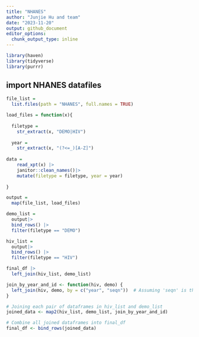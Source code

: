 ```yaml
---
title: "NHANES"
author: "Junjie Hu and team"
date: "2023-11-20"
output: github_document
editor_options: 
  chunk_output_type: inline
---
```


```r
library(haven)
library(tidyverse)
library(purrr)

```

## import NHANES datafiles
```r
file_list = 
  list.files(path = "NHANES", full.names = TRUE) 

load_files = function(x){
  
  filetype =
    str_extract(x, "DEMO|HIV")
  
  year = 
    str_extract(x, "(?<=_)[A-Z]")
  
data = 
    read_xpt(x) |>
    janitor::clean_names()|>
    mutate(filetype = filetype, year = year)
    
}

output = 
  map(file_list, load_files) 
```

```r
demo_list =
  output|>
  bind_rows() |>
  filter(filetype == "DEMO") 

hiv_list =
  output|>
  bind_rows() |>
  filter(filetype == "HIV") 

final_df |>
  left_join(hiv_list, demo_list)

join_by_year_and_id <- function(hiv, demo) {
  left_join(hiv, demo, by = c("year", "seqn"))  # Assuming 'seqn' is the ID column
}

# Joining each pair of dataframes in hiv_list and demo_list
joined_data <- map2(hiv_list, demo_list, join_by_year_and_id)

# Combine all joined dataframes into final_df
final_df <- bind_rows(joined_data)

```

